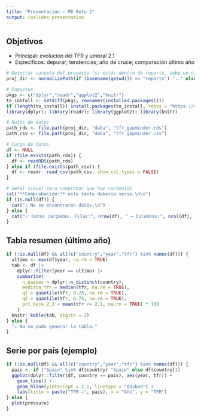 ```yaml
---
title: "Presentación — M8 Reto 2"
output: ioslides_presentation
---
```


## Objetivos
- Principal: evolución del TFR y umbral 2.1  
- Específicos: depurar; tendencias; año de cruce; comparación último año

```r
# Detectar carpeta del proyecto (si estás dentro de reports, sube un nivel)
proj_dir <- normalizePath(if (basename(getwd()) == "reports") ".." else ".")

# Paquetes
pkgs <- c("dplyr","readr","ggplot2","knitr")
to_install <- setdiff(pkgs, rownames(installed.packages()))
if (length(to_install)) install.packages(to_install, repos = "https://cloud.r-project.org")
library(dplyr); library(readr); library(ggplot2); library(knitr)

# Rutas de datos
path_rds <- file.path(proj_dir, "data", "tfr_gapminder.rds")
path_csv <- file.path(proj_dir, "data", "tfr_gapminder.csv")

# Carga de datos
df <- NULL
if (file.exists(path_rds)) {
  df <- readRDS(path_rds)
} else if (file.exists(path_csv)) {
  df <- readr::read_csv(path_csv, show_col_types = FALSE)
}

# Señal visual para comprobar que hay contenido
cat("**Comprobación:** este texto debería verse.\n\n")
if (is.null(df)) {
  cat("⚠️ No se encontraron datos.\n")
} else {
  cat("✅ Datos cargados. Filas:", nrow(df), " — Columnas:", ncol(df), "\n")
}
```

## Tabla resumen (último año)
```r
if (!is.null(df) && all(c("country","year","tfr") %in% names(df))) {
  ultimo <- max(df$year, na.rm = TRUE)
  tab <- df |>
    dplyr::filter(year == ultimo) |>
    summarise(
      n_paises = dplyr::n_distinct(country),
      mediana_tfr = median(tfr, na.rm = TRUE),
      q1 = quantile(tfr, 0.25, na.rm = TRUE),
      q3 = quantile(tfr, 0.75, na.rm = TRUE),
      pct_bajo_2_1 = mean(tfr <= 2.1, na.rm = TRUE) * 100
    )
  knitr::kable(tab, digits = 2)
} else {
  "⚠️ No se pudo generar la tabla."
}
```

## Serie por país (ejemplo)
```r
if (!is.null(df) && all(c("country","year","tfr") %in% names(df))) {
  pais <- if ("Spain" %in% df$country) "Spain" else df$country[1]
  ggplot(dplyr::filter(df, country == pais), aes(year, tfr)) +
    geom_line() +
    geom_hline(yintercept = 2.1, linetype = "dashed") +
    labs(title = paste("TFR —", pais), x = "Año", y = "TFR")
} else {
  plot(pressure)
}
```
